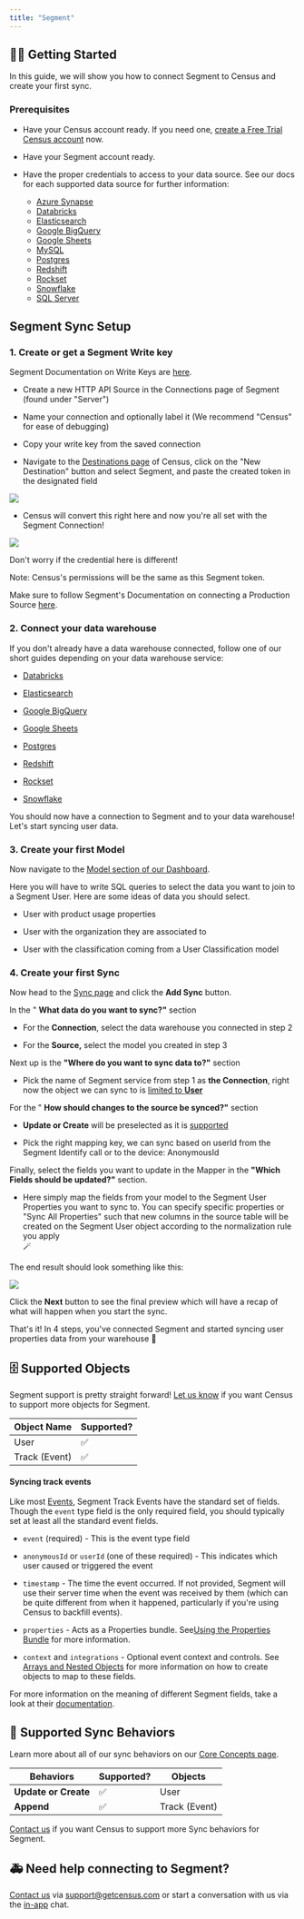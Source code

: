 ```yaml
---
title: "Segment"
---
```


## 🏃‍♀️ Getting Started

In this guide, we will show you how to connect Segment to Census and create your first sync.

### Prerequisites

* Have your Census account ready. If you need one, [create a Free Trial Census account](https://app.getcensus.com/) now.

* Have your Segment account ready.

* Have the proper credentials to access to your data source. See our docs for each supported data source for further information:  
   * [Azure Synapse](/sources/azure-synapse)  
   * [Databricks](https://docs.getcensus.com/sources/databricks)  
   * [Elasticsearch](https://docs.getcensus.com/sources/elasticsearch)  
   * [Google BigQuery](https://docs.getcensus.com/sources/google-bigquery)  
   * [Google Sheets](https://docs.getcensus.com/sources/google-sheets)  
   * [MySQL](https://docs.getcensus.com/sources/mysql)  
   * [Postgres](https://docs.getcensus.com/sources/postgres)  
   * [Redshift](https://docs.getcensus.com/sources/redshift)  
   * [Rockset](https://docs.getcensus.com/sources/rockset)  
   * [Snowflake](https://docs.getcensus.com/sources/snowflake)  
   * [SQL Server](https://docs.getcensus.com/sources/sql-server)

## Segment Sync Setup

### 1\. Create or get a Segment Write key

Segment Documentation on Write Keys are [here](https://segment.com/docs/connections/find-writekey/).

* Create a new HTTP API Source in the Connections page of Segment (found under "Server")

* Name your connection and optionally label it (We recommend "Census" for ease of debugging)

* Copy your write key from the saved connection

* Navigate to the [Destinations page](https://app.getcensus.com/destinations) of Census, click on the "New Destination" button and select Segment, and paste the created token in the designated field

![](/images/destinations/Screen%20Shot%202021-11-12%20at%2011.16.21%20AM.png)

* Census will convert this right here and now you're all set with the Segment Connection!

![](/images/destinations/Screen%20Shot%202021-11-12%20at%2011.16.53%20AM.png)

Don't worry if the credential here is different!

Note: Census's permissions will be the same as this Segment token. 

Make sure to follow Segment's Documentation on connecting a Production Source [here](https://segment.com/docs/unify/quickstart/#step-3-connect-production-sources).


### 2\. Connect your data warehouse

If you don't already have a data warehouse connected, follow one of our short guides depending on your data warehouse service:

* [Databricks](https://docs.getcensus.com/sources/databricks)

* [Elasticsearch](/sources/elasticsearch)

* [Google BigQuery](https://docs.getcensus.com/sources/google-bigquery)

* [Google Sheets](https://docs.getcensus.com/sources/google-sheets)

* [Postgres](https://docs.getcensus.com/sources/postgres)

* [Redshift](https://docs.getcensus.com/sources/redshift)

* [Rockset](https://docs.getcensus.com/sources/rockset)

* [Snowflake](https://docs.getcensus.com/sources/snowflake)

You should now have a connection to Segment and to your data warehouse! Let's start syncing user data.

### 3\. Create your first Model

Now navigate to the [Model section of our Dashboard](https://app.getcensus.com/models).‌

Here you will have to write SQL queries to select the data you want to join to a Segment User. Here are some ideas of data you should select‌.

* User with product usage properties

* User with the organization they are associated to

* User with the classification coming from a User Classification model

### 4\. Create your first Sync

Now head to the [Sync page](https://app.getcensus.com/syncs) and click the **Add Sync** button‌.

In the " **What data do you want to sync?"** section‌

* For the **Connection**, select the data warehouse you connected in step 2

* For the **Source,** select the model you created in step 3

Next up is the **"Where do you want to sync data to?"** section‌

* Pick the name of Segment service from step 1 as **the Connection**, right now the object we can sync to is [limited to **User**](/destinations/segment#supported-objects)

For the " **How should changes to the source be synced?"** section‌

* **Update or Create** will be preselected as it is [supported](/destinations/segment#supported-sync-behaviors)

* Pick the right mapping key, we can sync based on userId from the Segment Identify call or to the device: AnonymousId

Finally, select the fields you want to update in the Mapper in the **"Which Fields should be updated?"** section‌.

* Here simply map the fields from your model to the Segment User Properties you want to sync to. You can specify specific properties or "Sync All Properties" such that new columns in the source table will be created on the Segment User object according to the normalization rule you apply  
🪄  

The end result should look something like this:

![](/images/destinations/Screen%20Shot%202021-11-12%20at%2011.37.07%20AM.png)

Click the **Next** button to see the final preview which will have a recap of what will happen when you start the sync‌.

That's it! In 4 steps, you've connected Segment and started syncing user properties data from your warehouse 🎉

## 🗄 Supported Objects

Segment support is pretty straight forward! [Let us know](mailto:support@getcensus.com) if you want Census to support more objects for Segment.

| **Object Name** | **Supported?** |
| --------------- | -------------- |
| User            | ✅              |
| Track (Event)   | ✅              |

#### Syncing track events

Like most [Events](/basics/data-models-and-entities/defining-source-data/events), Segment Track Events have the standard set of fields. Though the `event` type field is the only required field, you should typically set at least all the standard event fields.

* `event` (required) - This is the event type field

* `anonymousId` or `userId` (one of these required) - This indicates which user caused or triggered the event

* `timestamp` \- The time the event occurred. If not provided, Segment will use their server time when the event was received by them (which can be quite different from when it happened, particularly if you're using Census to backfill events).

* `properties` \- Acts as a Properties bundle. See[Using the Properties Bundle](/basics/data-models-and-entities/defining-source-data/events#using-the-properties-bundle) for more information.

* `context` and `integrations` \- Optional event context and controls. See [Arrays and Nested Objects](/basics/data-models-and-entities/defining-source-data/structured-data) for more information on how to create objects to map to these fields.

For more information on the meaning of different Segment fields, take a look at their [documentation](https://segment.com/docs/connections/spec/track/).

## 🔄 Supported Sync Behaviors

Learn more about all of our sync behaviors on our [Core Concepts page](/basics/core-concept#the-different-sync-behaviors).

| **Behaviors**        | **Supported?** | **Objects**   |
| -------------------- | -------------- | ------------- |
| **Update or Create** | ✅              | User          |
| **Append**           | ✅              | Track (Event) |

[Contact us](mailto:support@getcensus.com) if you want Census to support more Sync behaviors for Segment.

## 🚑 Need help connecting to Segment?

[Contact us](mailto:support@getcensus.com) via support@getcensus.com or start a conversation with us via the [in-app](https://app.getcensus.com) chat.